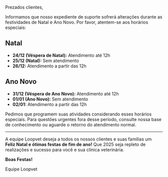 Prezados clientes,

Informamos que nosso expediente de suporte sofrerá alterações durante as festividades de Natal e Ano Novo. Por favor, atentem-se aos horários especiais:

## Natal
- **24/12 (Véspera de Natal):** Atendimento até 12h
- **25/12 (Natal):** Sem atendimento
- **26/12:** Atendimento a partir das 12h

## Ano Novo
- **31/12 (Véspera de Ano Novo):** Atendimento até 12h
- **01/01 (Ano Novo):** Sem atendimento
- **02/01:** Atendimento a partir das 12h

Pedimos que programem suas atividades considerando esses horários especiais. Para questões urgentes fora desse período, consulte nossa base de conhecimento ou aguarde o retorno do atendimento normal.

---

A equipe Loopvet deseja a todos os nossos clientes e suas famílias um **Feliz Natal e ótimas festas de fim de ano!** Que 2025 seja repleto de realizações e sucesso para você e sua clínica veterinária.

**Boas Festas!**

Equipe Loopvet